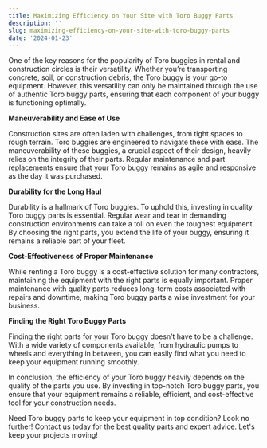 ```yaml
---
title: Maximizing Efficiency on Your Site with Toro Buggy Parts
description: ''
slug: maximizing-efficiency-on-your-site-with-toro-buggy-parts
date: '2024-01-23'
---
```



One of the key reasons for the popularity of Toro buggies in rental and construction circles is their versatility. Whether you’re transporting concrete, soil, or construction debris, the Toro buggy is your go-to equipment. However, this versatility can only be maintained through the use of authentic Toro buggy parts, ensuring that each component of your buggy is functioning optimally.

**Maneuverability and Ease of Use**

Construction sites are often laden with challenges, from tight spaces to rough terrain. Toro buggies are engineered to navigate these with ease. The maneuverability of these buggies, a crucial aspect of their design, heavily relies on the integrity of their parts. Regular maintenance and part replacements ensure that your Toro buggy remains as agile and responsive as the day it was purchased.

**Durability for the Long Haul**

Durability is a hallmark of Toro buggies. To uphold this, investing in quality Toro buggy parts is essential. Regular wear and tear in demanding construction environments can take a toll on even the toughest equipment. By choosing the right parts, you extend the life of your buggy, ensuring it remains a reliable part of your fleet.

**Cost-Effectiveness of Proper Maintenance**

While renting a Toro buggy is a cost-effective solution for many contractors, maintaining the equipment with the right parts is equally important. Proper maintenance with quality parts reduces long-term costs associated with repairs and downtime, making Toro buggy parts a wise investment for your business.

**Finding the Right Toro Buggy Parts**

Finding the right parts for your Toro buggy doesn’t have to be a challenge. With a wide variety of components available, from hydraulic pumps to wheels and everything in between, you can easily find what you need to keep your equipment running smoothly.

In conclusion, the efficiency of your Toro buggy heavily depends on the quality of the parts you use. By investing in top-notch Toro buggy parts, you ensure that your equipment remains a reliable, efficient, and cost-effective tool for your construction needs.

Need Toro buggy parts to keep your equipment in top condition? Look no further! Contact us today for the best quality parts and expert advice. Let's keep your projects moving!

